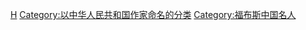 {{Catmore}}

[[Category:上海作家|H]]
[[Category:以中华人民共和国作家命名的分类|Category:以中华人民共和国作家命名的分类]]
[[Category:福布斯中国名人|Category:福布斯中国名人]]